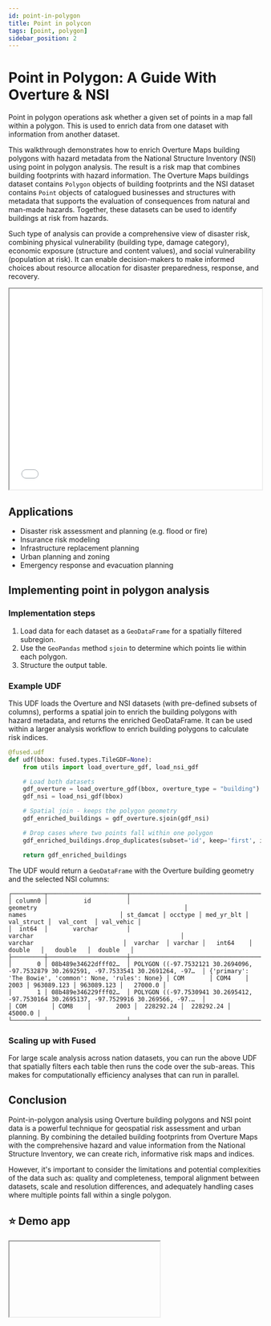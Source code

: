 ```yaml
---
id: point-in-polygon
title: Point in polycon
tags: [point, polygon]
sidebar_position: 2
---
```


# Point in Polygon: A Guide With Overture & NSI

Point in polygon operations ask whether a given set of points in a map fall within a polygon. This is used to enrich data from one dataset with information from another dataset.

This walkthrough demonstrates how to enrich Overture Maps building polygons with hazard metadata from the National Structure Inventory (NSI) using point in polygon analysis. The result is a risk map that combines building footprints with hazard information. The Overture Maps buildings dataset contains `Polygon` objects of building footprints and the NSI dataset contains `Point` objects of catalogued businesses and structures with metadata that supports the evaluation of consequences from natural and man-made hazards. Together, these datasets can be used to identify buildings at risk from hazards.

Such type of analysis can provide a comprehensive view of disaster risk, combining physical vulnerability (building type, damage category), economic exposure (structure and content values), and social vulnerability (population at risk). It can enable decision-makers to make informed choices about resource allocation for disaster preparedness, response, and recovery. 

<iframe src="/img/deckgl_vector_zstats.html"  height="400px" width="100%" scrolling="no"></iframe>

## Applications

- Disaster risk assessment and planning (e.g. flood or fire)
- Insurance risk modeling 
- Infrastructure replacement planning 
- Urban planning and zoning
- Emergency response and evacuation planning

## Implementing point in polygon analysis

### Implementation steps

1. Load data for each dataset as a `GeoDataFrame` for a spatially filtered subregion. 
2. Use the `GeoPandas` method `sjoin` to determine which points lie within each polygon.
3. Structure the output table.


### Example UDF


This UDF loads the Overture and NSI datasets (with pre-defined subsets of columns), performs a spatial join to enrich the building polygons with hazard metadata, and returns the enriched GeoDataFrame. It can be used within a larger analysis workflow to enrich building polygons to calculate risk indices. 

```python
@fused.udf
def udf(bbox: fused.types.TileGDF=None):
    from utils import load_overture_gdf, load_nsi_gdf

    # Load both datasets
    gdf_overture = load_overture_gdf(bbox, overture_type = "building")
    gdf_nsi = load_nsi_gdf(bbox)

    # Spatial join - keeps the polygon geometry
    gdf_enriched_buildings = gdf_overture.sjoin(gdf_nsi)

    # Drop cases where two points fall within one polygon
    gdf_enriched_buildings.drop_duplicates(subset='id', keep='first', inplace=True, ignore_index=True)

    return gdf_enriched_buildings
```

The UDF would return a `GeoDataFrame` with the Overture building geometry and the selected NSI columns:

```text
┌─────────┬──────────────────────┬─────────────────────────────────────────────────────────────────────────────────────────┬─────────────────────────────────────────────────────────┬───────────┬─────────┬────────────┬────────────┬────────────┬───────────┐
│ column0 │          id          │                                        geometry                                         │                          names                          │ st_damcat │ occtype │ med_yr_blt │ val_struct │  val_cont  │ val_vehic │
│  int64  │       varchar        │                                         varchar                                         │                         varchar                         │  varchar  │ varchar │   int64    │   double   │   double   │  double   │
├─────────┼──────────────────────┼─────────────────────────────────────────────────────────────────────────────────────────┼─────────────────────────────────────────────────────────┼───────────┼─────────┼────────────┼────────────┼────────────┼───────────┤
│       0 │ 08b489e34622dfff02…  │ POLYGON ((-97.7532121 30.2694096, -97.7532879 30.2692591, -97.7533541 30.2691264, -97…  │ {'primary': 'The Bowie', 'common': None, 'rules': None} │ COM       │ COM4    │       2003 │ 963089.123 │ 963089.123 │   27000.0 │
│       1 │ 08b489e346229fff02…  │ POLYGON ((-97.7530941 30.2695412, -97.7530164 30.2695137, -97.7529916 30.269566, -97.…  │                                                         │ COM       │ COM8    │       2003 │  228292.24 │  228292.24 │   45000.0 │
└─────────┴──────────────────────┴─────────────────────────────────────────────────────────────────────────────────────────┴─────────────────────────────────────────────────────────┴───────────┴─────────┴────────────┴────────────┴────────────┴───────────┘

```


### Scaling up with Fused 

For large scale analysis across nation datasets, you can run the above UDF that spatially filters each table then runs the code over the sub-areas. This makes for computationally efficiency analyses that can run in parallel.


## Conclusion

Point-in-polygon analysis using Overture building polygons and NSI point data is a powerful technique for geospatial risk assessment and urban planning. By combining the detailed building footprints from Overture Maps with the comprehensive hazard and value information from the National Structure Inventory, we can create rich, informative risk maps and indices.

However, it's important to consider the limitations and potential complexities of the data such as: quality and completeness, temporal alignment between datasets, scale and resolution differences, and adequately handling cases where multiple points fall within a single polygon.

## ⭐ Demo app




<Iframe url="https://staging.fused.io/workbench#app/s/aH4sIAAAAAAAAA9VWbW%2FbNhD%2BK4QyLA1mW7Jjxy%2BoOmAdChTYugIp%2BiUKBIo8W6wpUiUpO0rg%2F76jJMd2kK5YUQyrDNu8I5971%2FEeAqY5BItAFKU2jiwrCzylZZmojlPWHNiaUEtKvn7kWmeAFlI4v2FdohJl3SAHysG8SIL3WihHhCLvtaxXWi3IXxswrjJAfiHvrt8mwUUH2RrhABHNRzW4vlD9ssURqqisrbCkskKtDlKySkjuOd1Biye5l4wMr5pTRwnCKNJbMMtKEgcsV%2BJzBWSpDVmBtiV1gkpihPX%2BWbC2AMR6SZXJqCKlpEqhlgH5rSZMF5nwFHE5EA6OCgn8YMlSa1caVG7J0ujiYOuftLRkK1zeAFFMaSAHZcUGSE7vqeGNyg2VaJtQaF2BhqHzjRiPedfQaOq1MxVrhL5VG7RVm7pHtigUjWWYEQfoDct7BzEbaP0rvBFejVBcMLADjH8TdEyEVKsekdSRmJD%2B9HIwn02Gl1GPjKPBdDKbza98rs7I61YBSvJ0ZWSKPiDmPHeutIsw3G63g6aABkKHFgwGINwMQ4RJJwro25wa4CGbXU3n43lEpwzVDKczGE1nQzqeLMfRPBpFMzbPGJ%2FhZzqZjiaXIzZml3M25tF8OB5fTUNTqdBh8G34cL8LH%2B7wW%2B9%2B5a4uIdWVSzfAMDIxpviT1epnAxgxlersE%2FLjFV96u89bD%2FQ%2BST%2BiG3vj975U7odzAxRPDdhKunNfVJLWYGx8c%2BsJscTOMmA5tp9M32GPuM71liCCtAis3UWiCD4tbIBtC3dfYJ8a%2FOE5L9pd%2FyTBBzSx4SZB78D3fSLugnfEXoFLpVCQMi3R9pvRZNIj7U%2BPDKMouj06jL1Qr4HHH0wFz8nYCu7yeBgd7ZWCrWkm4SkG7vAF58%2FLAgmbpg%2FE56XRJaZe4GuMXSO1TVcgIRlF%2Fjl%2FAlwKKTtHkuDmWWw4bJA98g27t48Bvbj4UtL2TfL7pqwr%2F6%2FnbZ%2B2f5%2B10T8k7bDjI4yi3lBp4auxaK%2B%2F7xcGbGb%2F48o9%2B%2FbaPfvvq7cbStqZJ2XYIV2XCp%2Ba35F5lBm8CFFIjbFIAlxjirHrNgwbtnTIqVn3N%2FOTxOEM4ceOdCNgi3i8UmMv%2FCOS15460tBWiBMOIxvjovdkS6tVt4c3%2BOnevdZFPLx6wi2FY3l8nM%2BLo7XTGq%2BGEi%2BRh1MYFmHuCpkEC1y9zF4dxpCPfmhZvAyzV%2BSnh0NUdycenwhqAuQlPdVxciqjbL0yulL8tU99q9k6AJmhwi9J78DsANnmOF76yfKZg7sDd3ckr7uD2r%2BuNBJ10c5A1qWcFow6TxQ4KtcmzWRD4QVXgDO1X%2FtIbCAXzBOaMX8Z7vlthFphFIdFLzjoBQY%2BV8KAn0BtsLgJUFyJ8xq13R5Y55d31Bha46KmRuJfW6q4EAVdgdC4wrGvlNpJkSHxOKj3KYPgFs%2FZN5WU1zgtggoWS9%2Bydn8D4qibvgYMAAA%3D"/>

